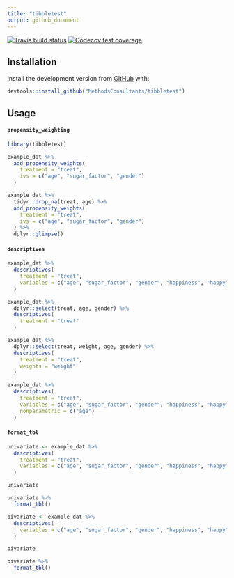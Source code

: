 ```yaml
---
title: "tibbletest"
output: github_document
---
```


[![Travis build status](https://travis-ci.org/MethodsConsultants/tibbletest.svg?branch=master)](https://travis-ci.org/MethodsConsultants/tibbletest)
[![Codecov test coverage](https://codecov.io/gh/MethodsConsultants/tibbletest/branch/master/graph/badge.svg)](https://codecov.io/gh/MethodsConsultants/tibbletest?branch=master)

## Installation

Install the development version from [GitHub](https://github.com/) with: 

```r
devtools::install_github("MethodsConsultants/tibbletest")
```


## Usage

#### `propensity_weighting`

```r

library(tibbletest)

example_dat %>%
  add_propensity_weights(
    treatment = "treat",
    ivs = c("age", "sugar_factor", "gender")
  )

example_dat %>%
  tidyr::drop_na(treat, age) %>%
  add_propensity_weights(
    treatment = "treat",
    ivs = c("age", "sugar_factor", "gender")
  ) %>%
  dplyr::glimpse()

```

#### `descriptives`

```r


example_dat %>% 
  descriptives(
    treatment = "treat", 
    variables = c("age", "sugar_factor", "gender", "happiness", "happy")
  )

example_dat %>%
  dplyr::select(treat, age, gender) %>%
  descriptives(
    treatment = "treat"
  )

example_dat %>%
  dplyr::select(treat, weight, age, gender) %>%
  descriptives(
    treatment = "treat",
    weights = "weight"
  )

example_dat %>% 
  descriptives(
    treatment = "treat", 
    variables = c("age", "sugar_factor", "gender", "happiness", "happy"),
    nonparametric = c("age")
  )

```

#### `format_tbl`

```r

univariate <- example_dat %>% 
  descriptives(
    treatment = "treat", 
    variables = c("age", "sugar_factor", "gender", "happiness", "happy")
  )

univariate

univariate %>%
  format_tbl()

bivariate <- example_dat %>% 
  descriptives(
    variables = c("age", "sugar_factor", "gender", "happiness", "happy")
  )

bivariate

bivariate %>%
  format_tbl()

```

